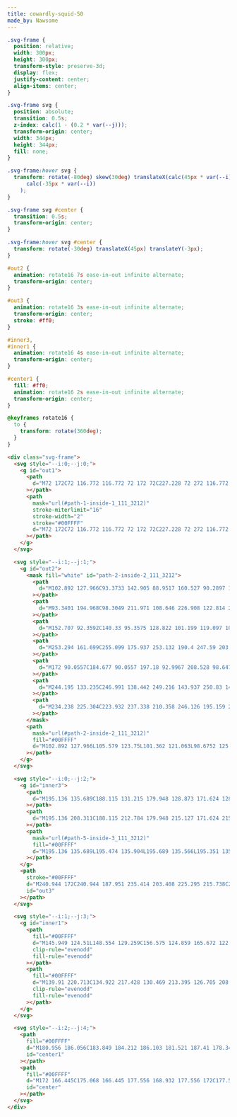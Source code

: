 ```yaml
---
title: cowardly-squid-50
made_by: Nawsome
---
```


```css
.svg-frame {
  position: relative;
  width: 300px;
  height: 300px;
  transform-style: preserve-3d;
  display: flex;
  justify-content: center;
  align-items: center;
}

.svg-frame svg {
  position: absolute;
  transition: 0.5s;
  z-index: calc(1 - (0.2 * var(--j)));
  transform-origin: center;
  width: 344px;
  height: 344px;
  fill: none;
}

.svg-frame:hover svg {
  transform: rotate(-80deg) skew(30deg) translateX(calc(45px * var(--i))) translateY(
      calc(-35px * var(--i))
    );
}

.svg-frame svg #center {
  transition: 0.5s;
  transform-origin: center;
}

.svg-frame:hover svg #center {
  transform: rotate(-30deg) translateX(45px) translateY(-3px);
}

#out2 {
  animation: rotate16 7s ease-in-out infinite alternate;
  transform-origin: center;
}

#out3 {
  animation: rotate16 3s ease-in-out infinite alternate;
  transform-origin: center;
  stroke: #ff0;
}

#inner3,
#inner1 {
  animation: rotate16 4s ease-in-out infinite alternate;
  transform-origin: center;
}

#center1 {
  fill: #ff0;
  animation: rotate16 2s ease-in-out infinite alternate;
  transform-origin: center;
}

@keyframes rotate16 {
  to {
    transform: rotate(360deg);
  }
}
```

```html
<div class="svg-frame">
  <svg style="--i:0;--j:0;">
    <g id="out1">
      <path
        d="M72 172C72 116.772 116.772 72 172 72C227.228 72 272 116.772 272 172C272 227.228 227.228 272 172 272C116.772 272 72 227.228 72 172ZM197.322 172C197.322 158.015 185.985 146.678 172 146.678C158.015 146.678 146.678 158.015 146.678 172C146.678 185.985 158.015 197.322 172 197.322C185.985 197.322 197.322 185.985 197.322 172Z"
      ></path>
      <path
        mask="url(#path-1-inside-1_111_3212)"
        stroke-miterlimit="16"
        stroke-width="2"
        stroke="#00FFFF"
        d="M72 172C72 116.772 116.772 72 172 72C227.228 72 272 116.772 272 172C272 227.228 227.228 272 172 272C116.772 272 72 227.228 72 172ZM197.322 172C197.322 158.015 185.985 146.678 172 146.678C158.015 146.678 146.678 158.015 146.678 172C146.678 185.985 158.015 197.322 172 197.322C185.985 197.322 197.322 185.985 197.322 172Z"
      ></path>
    </g>
  </svg>

  <svg style="--i:1;--j:1;">
    <g id="out2">
      <mask fill="white" id="path-2-inside-2_111_3212">
        <path
          d="M102.892 127.966C93.3733 142.905 88.9517 160.527 90.2897 178.19L94.3752 177.88C93.1041 161.1 97.3046 144.36 106.347 130.168L102.892 127.966Z"
        ></path>
        <path
          d="M93.3401 194.968C98.3049 211.971 108.646 226.908 122.814 237.541L125.273 234.264C111.814 224.163 101.99 209.973 97.2731 193.819L93.3401 194.968Z"
        ></path>
        <path
          d="M152.707 92.3592C140.33 95.3575 128.822 101.199 119.097 109.421L121.742 112.55C130.981 104.739 141.914 99.1897 153.672 96.3413L152.707 92.3592Z"
        ></path>
        <path
          d="M253.294 161.699C255.099 175.937 253.132 190.4 247.59 203.639L243.811 202.057C249.075 189.48 250.944 175.74 249.23 162.214L253.294 161.699Z"
        ></path>
        <path
          d="M172 90.0557C184.677 90.0557 197.18 92.9967 208.528 98.6474C219.875 104.298 229.757 112.505 237.396 122.621L234.126 125.09C226.869 115.479 217.481 107.683 206.701 102.315C195.921 96.9469 184.043 94.1529 172 94.1529V90.0557Z"
        ></path>
        <path
          d="M244.195 133.235C246.991 138.442 249.216 143.937 250.83 149.623L246.888 150.742C245.355 145.34 243.242 140.12 240.586 135.174L244.195 133.235Z"
        ></path>
        <path
          d="M234.238 225.304C223.932 237.338 210.358 246.126 195.159 250.604C179.961 255.082 163.79 255.058 148.606 250.534L149.775 246.607C164.201 250.905 179.563 250.928 194.001 246.674C208.44 242.42 221.335 234.071 231.126 222.639L234.238 225.304Z"
        ></path>
      </mask>
      <path
        mask="url(#path-2-inside-2_111_3212)"
        fill="#00FFFF"
        d="M102.892 127.966L105.579 123.75L101.362 121.063L98.6752 125.28L102.892 127.966ZM90.2897 178.19L85.304 178.567L85.6817 183.553L90.6674 183.175L90.2897 178.19ZM94.3752 177.88L94.7529 182.866L99.7386 182.488L99.3609 177.503L94.3752 177.88ZM106.347 130.168L110.564 132.855L113.251 128.638L109.034 125.951L106.347 130.168ZM93.3401 194.968L91.9387 190.168L87.1391 191.569L88.5405 196.369L93.3401 194.968ZM122.814 237.541L119.813 241.54L123.812 244.541L126.813 240.542L122.814 237.541ZM125.273 234.264L129.272 237.265L132.273 233.266L128.274 230.265L125.273 234.264ZM97.2731 193.819L102.073 192.418L100.671 187.618L95.8717 189.02L97.2731 193.819ZM152.707 92.3592L157.567 91.182L156.389 86.3226L151.53 87.4998L152.707 92.3592ZM119.097 109.421L115.869 105.603L112.05 108.831L115.278 112.649L119.097 109.421ZM121.742 112.55L117.924 115.778L121.152 119.596L124.97 116.368L121.742 112.55ZM153.672 96.3413L154.849 101.201L159.708 100.023L158.531 95.1641L153.672 96.3413ZM253.294 161.699L258.255 161.07L257.626 156.11L252.666 156.738L253.294 161.699ZM247.59 203.639L245.66 208.251L250.272 210.182L252.203 205.569L247.59 203.639ZM243.811 202.057L239.198 200.126L237.268 204.739L241.88 206.669L243.811 202.057ZM249.23 162.214L248.601 157.253L243.641 157.882L244.269 162.842L249.23 162.214ZM172 90.0557V85.0557H167V90.0557H172ZM208.528 98.6474L206.299 103.123L206.299 103.123L208.528 98.6474ZM237.396 122.621L240.409 126.611L244.399 123.598L241.386 119.608L237.396 122.621ZM234.126 125.09L230.136 128.103L233.149 132.093L237.139 129.08L234.126 125.09ZM206.701 102.315L204.473 106.791L204.473 106.791L206.701 102.315ZM172 94.1529H167V99.1529H172V94.1529ZM244.195 133.235L248.601 130.87L246.235 126.465L241.83 128.83L244.195 133.235ZM250.83 149.623L252.195 154.433L257.005 153.067L255.64 148.257L250.83 149.623ZM246.888 150.742L242.078 152.107L243.444 156.917L248.254 155.552L246.888 150.742ZM240.586 135.174L238.22 130.768L233.815 133.134L236.181 137.539L240.586 135.174ZM234.238 225.304L238.036 228.556L241.288 224.759L237.491 221.506L234.238 225.304ZM195.159 250.604L196.572 255.4L196.572 255.4L195.159 250.604ZM148.606 250.534L143.814 249.107L142.386 253.899L147.178 255.326L148.606 250.534ZM149.775 246.607L151.203 241.816L146.411 240.388L144.983 245.18L149.775 246.607ZM194.001 246.674L195.415 251.47L195.415 251.47L194.001 246.674ZM231.126 222.639L234.379 218.841L230.581 215.589L227.329 219.386L231.126 222.639ZM98.6752 125.28C88.5757 141.13 83.8844 159.826 85.304 178.567L95.2754 177.812C94.0191 161.227 98.1709 144.681 107.109 130.653L98.6752 125.28ZM90.6674 183.175L94.7529 182.866L93.9976 172.895L89.912 173.204L90.6674 183.175ZM99.3609 177.503C98.1715 161.8 102.102 146.135 110.564 132.855L102.131 127.481C92.5071 142.585 88.0368 160.4 89.3895 178.258L99.3609 177.503ZM109.034 125.951L105.579 123.75L100.205 132.183L103.661 134.385L109.034 125.951ZM88.5405 196.369C93.8083 214.41 104.78 230.259 119.813 241.54L125.815 233.542C112.512 223.558 102.802 209.532 98.1397 193.566L88.5405 196.369ZM126.813 240.542L129.272 237.265L121.274 231.263L118.815 234.54L126.813 240.542ZM128.274 230.265C115.679 220.813 106.486 207.534 102.073 192.418L92.4735 195.221C97.493 212.412 107.948 227.513 122.272 238.263L128.274 230.265ZM95.8717 189.02L91.9387 190.168L94.7415 199.767L98.6745 198.619L95.8717 189.02ZM151.53 87.4998C138.398 90.681 126.188 96.8793 115.869 105.603L122.325 113.239C131.457 105.519 142.262 100.034 153.884 97.2187L151.53 87.4998ZM115.278 112.649L117.924 115.778L125.56 109.322L122.915 106.193L115.278 112.649ZM124.97 116.368C133.616 109.059 143.846 103.866 154.849 101.201L152.495 91.4818C139.981 94.5132 128.347 100.419 118.514 108.732L124.97 116.368ZM158.531 95.1641L157.567 91.182L147.848 93.5364L148.812 97.5185L158.531 95.1641ZM248.334 162.327C250.028 175.697 248.181 189.277 242.978 201.708L252.203 205.569C258.082 191.522 260.169 176.177 258.255 161.07L248.334 162.327ZM249.521 199.027L245.741 197.445L241.88 206.669L245.66 208.251L249.521 199.027ZM248.423 203.987C254.025 190.602 256.014 175.98 254.19 161.585L244.269 162.842C245.873 175.5 244.125 188.357 239.198 200.126L248.423 203.987ZM249.858 167.174L253.923 166.659L252.666 156.738L248.601 157.253L249.858 167.174ZM172 95.0557C183.903 95.0557 195.644 97.8172 206.299 103.123L210.757 94.1717C198.717 88.1761 185.45 85.0557 172 85.0557V95.0557ZM206.299 103.123C216.954 108.429 226.233 116.135 233.406 125.634L241.386 119.608C233.281 108.874 222.796 100.167 210.757 94.1717L206.299 103.123ZM234.383 118.631L231.113 121.1L237.139 129.08L240.409 126.611L234.383 118.631ZM238.116 122.077C230.393 111.849 220.403 103.552 208.93 97.8393L204.473 106.791C214.56 111.814 223.345 119.11 230.136 128.103L238.116 122.077ZM208.93 97.8393C197.458 92.1263 184.816 89.1529 172 89.1529V99.1529C183.269 99.1529 194.385 101.767 204.473 106.791L208.93 97.8393ZM177 94.1529V90.0557H167V94.1529H177ZM239.79 135.601C242.416 140.49 244.504 145.649 246.02 150.988L255.64 148.257C253.927 142.225 251.567 136.395 248.601 130.87L239.79 135.601ZM249.464 144.813L245.523 145.932L248.254 155.552L252.195 154.433L249.464 144.813ZM251.698 149.376C250.067 143.628 247.818 138.073 244.991 132.808L236.181 137.539C238.666 142.168 240.644 147.052 242.078 152.107L251.698 149.376ZM242.951 139.579L246.561 137.64L241.83 128.83L238.22 130.768L242.951 139.579ZM230.441 222.051C220.763 233.351 208.017 241.603 193.746 245.808L196.572 255.4C212.698 250.649 227.101 241.325 238.036 228.556L230.441 222.051ZM193.746 245.808C179.475 250.012 164.291 249.99 150.033 245.742L147.178 255.326C163.289 260.125 180.447 260.151 196.572 255.4L193.746 245.808ZM153.397 251.962L154.567 248.035L144.983 245.18L143.814 249.107L153.397 251.962ZM148.348 251.399C163.7 255.973 180.049 255.997 195.415 251.47L192.588 241.877C179.077 245.858 164.702 245.837 151.203 241.816L148.348 251.399ZM195.415 251.47C210.78 246.942 224.504 238.058 234.924 225.891L227.329 219.386C218.167 230.084 206.099 237.897 192.588 241.877L195.415 251.47ZM227.874 226.436L230.986 229.101L237.491 221.506L234.379 218.841L227.874 226.436Z"
      ></path>
    </g>
  </svg>

  <svg style="--i:0;--j:2;">
    <g id="inner3">
      <path
        d="M195.136 135.689C188.115 131.215 179.948 128.873 171.624 128.946C163.299 129.019 155.174 131.503 148.232 136.099L148.42 136.382C155.307 131.823 163.368 129.358 171.627 129.286C179.886 129.213 187.988 131.537 194.954 135.975L195.136 135.689Z"
      ></path>
      <path
        d="M195.136 208.311C188.115 212.784 179.948 215.127 171.624 215.054C163.299 214.981 155.174 212.496 148.232 207.901L148.42 207.618C155.307 212.177 163.368 214.642 171.627 214.714C179.886 214.786 187.988 212.463 194.954 208.025L195.136 208.311Z"
      ></path>
      <path
        mask="url(#path-5-inside-3_111_3212)"
        fill="#00FFFF"
        d="M195.136 135.689L195.474 135.904L195.689 135.566L195.351 135.352L195.136 135.689ZM171.624 128.946L171.627 129.346L171.624 128.946ZM148.232 136.099L148.011 135.765L147.678 135.986L147.899 136.32L148.232 136.099ZM148.42 136.382L148.086 136.603L148.307 136.936L148.641 136.716L148.42 136.382ZM171.627 129.286L171.63 129.686L171.627 129.286ZM194.954 135.975L194.739 136.313L195.076 136.528L195.291 136.19L194.954 135.975ZM195.136 208.311L195.351 208.648L195.689 208.433L195.474 208.096L195.136 208.311ZM171.624 215.054L171.627 214.654L171.624 215.054ZM148.232 207.901L147.899 207.68L147.678 208.014L148.011 208.234L148.232 207.901ZM148.42 207.618L148.641 207.284L148.307 207.063L148.086 207.397L148.42 207.618ZM171.627 214.714L171.63 214.314L171.627 214.714ZM194.954 208.025L195.291 207.81L195.076 207.472L194.739 207.687L194.954 208.025ZM195.351 135.352C188.265 130.836 180.022 128.473 171.62 128.546L171.627 129.346C179.874 129.274 187.966 131.594 194.921 136.026L195.351 135.352ZM171.62 128.546C163.218 128.619 155.018 131.127 148.011 135.765L148.453 136.432C155.33 131.88 163.38 129.418 171.627 129.346L171.62 128.546ZM147.899 136.32L148.086 136.603L148.753 136.161L148.566 135.878L147.899 136.32ZM148.641 136.716C155.463 132.199 163.448 129.757 171.63 129.686L171.623 128.886C163.287 128.958 155.15 131.447 148.199 136.049L148.641 136.716ZM171.63 129.686C179.812 129.614 187.839 131.916 194.739 136.313L195.169 135.638C188.138 131.158 179.959 128.813 171.623 128.886L171.63 129.686ZM195.291 136.19L195.474 135.904L194.799 135.474L194.617 135.76L195.291 136.19ZM194.921 207.974C187.966 212.406 179.874 214.726 171.627 214.654L171.62 215.454C180.022 215.527 188.265 213.163 195.351 208.648L194.921 207.974ZM171.627 214.654C163.38 214.582 155.33 212.12 148.453 207.567L148.011 208.234C155.018 212.873 163.218 215.38 171.62 215.454L171.627 214.654ZM148.566 208.122L148.753 207.838L148.086 207.397L147.899 207.68L148.566 208.122ZM148.199 207.951C155.15 212.553 163.287 215.041 171.623 215.114L171.63 214.314C163.448 214.243 155.463 211.801 148.641 207.284L148.199 207.951ZM171.623 215.114C179.959 215.187 188.138 212.842 195.169 208.362L194.739 207.687C187.839 212.084 179.812 214.386 171.63 214.314L171.623 215.114ZM194.617 208.239L194.799 208.526L195.474 208.096L195.291 207.81L194.617 208.239Z"
      ></path>
    </g>
    <path
      stroke="#00FFFF"
      d="M240.944 172C240.944 187.951 235.414 203.408 225.295 215.738C215.176 228.068 201.095 236.508 185.45 239.62C169.806 242.732 153.567 240.323 139.5 232.804C125.433 225.285 114.408 213.12 108.304 198.384C102.2 183.648 101.394 167.25 106.024 151.987C110.654 136.723 120.434 123.537 133.696 114.675C146.959 105.813 162.884 101.824 178.758 103.388C194.632 104.951 209.472 111.97 220.751 123.249"
      id="out3"
    ></path>
  </svg>

  <svg style="--i:1;--j:3;">
    <g id="inner1">
      <path
        fill="#00FFFF"
        d="M145.949 124.51L148.554 129.259C156.575 124.859 165.672 122.804 174.806 123.331C183.94 123.858 192.741 126.944 200.203 132.236C207.665 137.529 213.488 144.815 217.004 153.261C220.521 161.707 221.59 170.972 220.09 179.997L224.108 180.665L224.102 180.699L229.537 181.607C230.521 175.715 230.594 169.708 229.753 163.795L225.628 164.381C224.987 159.867 223.775 155.429 222.005 151.179C218.097 141.795 211.628 133.699 203.337 127.818C195.045 121.937 185.266 118.508 175.118 117.923C165.302 117.357 155.525 119.474 146.83 124.037C146.535 124.192 146.241 124.349 145.949 124.51ZM224.638 164.522C224.009 160.091 222.819 155.735 221.082 151.563C217.246 142.352 210.897 134.406 202.758 128.634C194.62 122.862 185.021 119.496 175.06 118.922C165.432 118.367 155.841 120.441 147.311 124.914L148.954 127.91C156.922 123.745 165.876 121.814 174.864 122.333C184.185 122.87 193.166 126.019 200.782 131.421C208.397 136.822 214.339 144.257 217.928 152.877C221.388 161.188 222.526 170.276 221.23 179.173L224.262 179.677C224.998 174.671 225.35 169.535 224.638 164.522Z"
        clip-rule="evenodd"
        fill-rule="evenodd"
      ></path>
      <path
        fill="#00FFFF"
        d="M139.91 220.713C134.922 217.428 130.469 213.395 126.705 208.758L130.983 205.286L130.985 205.288L134.148 202.721C141.342 211.584 151.417 217.642 162.619 219.839C173.821 222.036 185.438 220.232 195.446 214.742L198.051 219.491C197.759 219.651 197.465 219.809 197.17 219.963C186.252 225.693 173.696 227.531 161.577 225.154C154.613 223.789 148.041 221.08 142.202 217.234L139.91 220.713ZM142.752 216.399C148.483 220.174 154.934 222.833 161.769 224.173C173.658 226.504 185.977 224.704 196.689 219.087L195.046 216.09C185.035 221.323 173.531 222.998 162.427 220.82C151.323 218.643 141.303 212.747 134.01 204.122L131.182 206.5C134.451 210.376 138.515 213.607 142.752 216.399Z"
        clip-rule="evenodd"
        fill-rule="evenodd"
      ></path>
    </g>
  </svg>

  <svg style="--i:2;--j:4;">
    <path
      fill="#00FFFF"
      d="M180.956 186.056C183.849 184.212 186.103 181.521 187.41 178.349C188.717 175.177 189.013 171.679 188.258 168.332C187.503 164.986 185.734 161.954 183.192 159.65C180.649 157.346 177.458 155.883 174.054 155.46C170.649 155.038 167.197 155.676 164.169 157.288C161.14 158.9 158.683 161.407 157.133 164.468C155.582 167.528 155.014 170.992 155.505 174.388C155.997 177.783 157.524 180.944 159.879 183.439L161.129 182.259C159.018 180.021 157.648 177.186 157.207 174.141C156.766 171.096 157.276 167.989 158.667 165.245C160.057 162.5 162.261 160.252 164.977 158.806C167.693 157.36 170.788 156.788 173.842 157.167C176.895 157.546 179.757 158.858 182.037 160.924C184.317 162.99 185.904 165.709 186.581 168.711C187.258 171.712 186.992 174.849 185.82 177.694C184.648 180.539 182.627 182.952 180.032 184.606L180.956 186.056Z"
      id="center1"
    ></path>
    <path
      fill="#00FFFF"
      d="M172 166.445C175.068 166.445 177.556 168.932 177.556 172C177.556 175.068 175.068 177.556 172 177.556C168.932 177.556 166.444 175.068 166.444 172C166.444 168.932 168.932 166.445 172 166.445ZM172 177.021C174.773 177.021 177.021 174.773 177.021 172C177.021 169.227 174.773 166.979 172 166.979C169.227 166.979 166.979 169.227 166.979 172C166.979 174.773 169.227 177.021 172 177.021Z"
      id="center"
    ></path>
  </svg>
</div>
```
